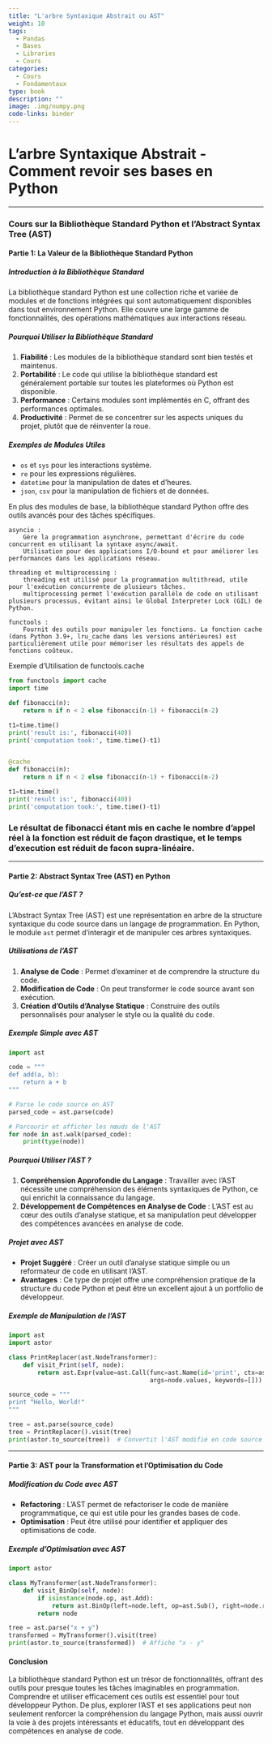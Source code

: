 ```yaml
---
title: "L'arbre Syntaxique Abstrait ou AST"
weight: 10
tags:
  - Pandas
  - Bases
  - Libraries
  - Cours
categories:
  - Cours
  - Fondamentaux
type: book
description: ""
image: .img/numpy.png
code-links: binder
---
```


# L'arbre Syntaxique Abstrait - Comment revoir ses bases en Python

---

### Cours sur la Bibliothèque Standard Python et l'Abstract Syntax Tree (AST)

#### Partie 1: La Valeur de la Bibliothèque Standard Python

##### Introduction à la Bibliothèque Standard
La bibliothèque standard Python est une collection riche et variée de modules et de fonctions intégrées qui sont automatiquement disponibles dans tout environnement Python. Elle couvre une large gamme de fonctionnalités, des opérations mathématiques aux interactions réseau.

##### Pourquoi Utiliser la Bibliothèque Standard
1. **Fiabilité** : Les modules de la bibliothèque standard sont bien testés et maintenus.
2. **Portabilité** : Le code qui utilise la bibliothèque standard est généralement portable sur toutes les plateformes où Python est disponible.
3. **Performance** : Certains modules sont implémentés en C, offrant des performances optimales.
4. **Productivité** : Permet de se concentrer sur les aspects uniques du projet, plutôt que de réinventer la roue.

##### Exemples de Modules Utiles
- `os` et `sys` pour les interactions système.
- `re` pour les expressions régulières.
- `datetime` pour la manipulation de dates et d'heures.
- `json`, `csv` pour la manipulation de fichiers et de données.

En plus des modules de base, la bibliothèque standard Python offre des outils avancés pour des tâches spécifiques.

    asyncio :
        Gère la programmation asynchrone, permettant d'écrire du code concurrent en utilisant la syntaxe async/await.
        Utilisation pour des applications I/O-bound et pour améliorer les performances dans les applications réseau.

    threading et multiprocessing :
        threading est utilisé pour la programmation multithread, utile pour l'exécution concurrente de plusieurs tâches.
        multiprocessing permet l'exécution parallèle de code en utilisant plusieurs processus, évitant ainsi le Global Interpreter Lock (GIL) de Python.

    functools :
        Fournit des outils pour manipuler les fonctions. La fonction cache (dans Python 3.9+, lru_cache dans les versions antérieures) est particulièrement utile pour mémoriser les résultats des appels de fonctions coûteux.

Exemple d'Utilisation de functools.cache

```python
from functools import cache
import time

def fibonacci(n):
    return n if n < 2 else fibonacci(n-1) + fibonacci(n-2)

t1=time.time()
print('result is:', fibonacci(40))
print('computation took:', time.time()-t1)


@cache
def fibonacci(n):
    return n if n < 2 else fibonacci(n-1) + fibonacci(n-2)

t1=time.time()
print('result is:', fibonacci(40))
print('computation took:', time.time()-t1)

```


### Le résultat de fibonacci étant mis en cache le nombre d'appel réel à la fonction est réduit de façon drastique, et le temps d'execution est réduit de facon supra-linéaire.

---

#### Partie 2: Abstract Syntax Tree (AST) en Python

##### Qu'est-ce que l'AST ?
L'Abstract Syntax Tree (AST) est une représentation en arbre de la structure syntaxique du code source dans un langage de programmation. En Python, le module `ast` permet d'interagir et de manipuler ces arbres syntaxiques.

##### Utilisations de l'AST
1. **Analyse de Code** : Permet d'examiner et de comprendre la structure du code.
2. **Modification de Code** : On peut transformer le code source avant son exécution.
3. **Création d'Outils d'Analyse Statique** : Construire des outils personnalisés pour analyser le style ou la qualité du code.

##### Exemple Simple avec AST
```python
import ast

code = """
def add(a, b):
    return a + b
"""

# Parse le code source en AST
parsed_code = ast.parse(code)

# Parcourir et afficher les nœuds de l'AST
for node in ast.walk(parsed_code):
    print(type(node))
```


##### Pourquoi Utiliser l'AST ?
1. **Compréhension Approfondie du Langage** : Travailler avec l'AST nécessite une compréhension des éléments syntaxiques de Python, ce qui enrichit la connaissance du langage.
2. **Développement de Compétences en Analyse de Code** : L'AST est au cœur des outils d'analyse statique, et sa manipulation peut développer des compétences avancées en analyse de code.

##### Projet avec AST
- **Projet Suggéré** : Créer un outil d'analyse statique simple ou un reformateur de code en utilisant l'AST.
- **Avantages** : Ce type de projet offre une compréhension pratique de la structure du code Python et peut être un excellent ajout à un portfolio de développeur.

##### Exemple de Manipulation de l'AST
```python
import ast
import astor

class PrintReplacer(ast.NodeTransformer):
    def visit_Print(self, node):
        return ast.Expr(value=ast.Call(func=ast.Name(id='print', ctx=ast.Load()), 
                                       args=node.values, keywords=[]))

source_code = """
print "Hello, World!"
"""

tree = ast.parse(source_code)
tree = PrintReplacer().visit(tree)
print(astor.to_source(tree))  # Convertit l'AST modifié en code source
```

---

#### Partie 3: AST pour la Transformation et l'Optimisation du Code

##### Modification du Code avec AST
- **Refactoring** : L'AST permet de refactoriser le code de manière programmatique, ce qui est utile pour les grandes bases de code.
- **Optimisation** : Peut être utilisé pour identifier et appliquer des optimisations de code.

##### Exemple d'Optimisation avec AST
```python
import astor

class MyTransformer(ast.NodeTransformer):
    def visit_BinOp(self, node):
        if isinstance(node.op, ast.Add):
            return ast.BinOp(left=node.left, op=ast.Sub(), right=node.right)
        return node

tree = ast.parse("x + y")
transformed = MyTransformer().visit(tree)
print(astor.to_source(transformed))  # Affiche "x - y"
```

#### Conclusion
La bibliothèque standard Python est un trésor de fonctionnalités, offrant des outils pour presque toutes les tâches imaginables en programmation. Comprendre et utiliser efficacement ces outils est essentiel pour tout développeur Python. De plus, explorer l'AST et ses applications peut non seulement renforcer la compréhension du langage Python, mais aussi ouvrir la voie à des projets intéressants et éducatifs, tout en développant des compétences en analyse de code.